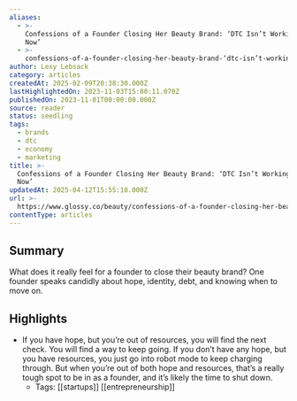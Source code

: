 ```yaml
---
aliases:
  - >-
    Confessions of a Founder Closing Her Beauty Brand: ‘DTC Isn’t Working Right
    Now’
  - >-
    confessions-of-a-founder-closing-her-beauty-brand-‘dtc-isn’t-working-right-now’
author: Lexy Lebsack
category: articles
createdAt: 2025-02-09T20:38:30.000Z
lastHighlightedOn: 2023-11-03T15:00:11.070Z
publishedOn: 2023-11-01T00:00:00.000Z
source: reader
status: seedling
tags:
  - brands
  - dtc
  - economy
  - marketing
title: >-
  Confessions of a Founder Closing Her Beauty Brand: ‘DTC Isn’t Working Right
  Now’
updatedAt: 2025-04-12T15:55:18.000Z
url: >-
  https://www.glossy.co/beauty/confessions-of-a-founder-closing-her-beauty-brand-dtc-isnt-working-right-now/
contentType: articles
---
```

## Summary

What does it really feel for a founder to close their beauty brand? One founder speaks candidly about hope, identity, debt, and knowing when to move on.

## Highlights

- If you have hope, but you’re out of resources, you will find the next check. You will find a way to keep going. If you don’t have any hope, but you have resources, you just go into robot mode to keep charging through. But when you’re out of both hope and resources, that’s a really tough spot to be in as a founder, and it’s likely the time to shut down.
    - Tags: [[startups]] [[entrepreneurship]]
